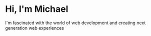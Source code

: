 # Hi, I'm Michael

I'm fascinated with the world of web development and creating next generation web experiences
